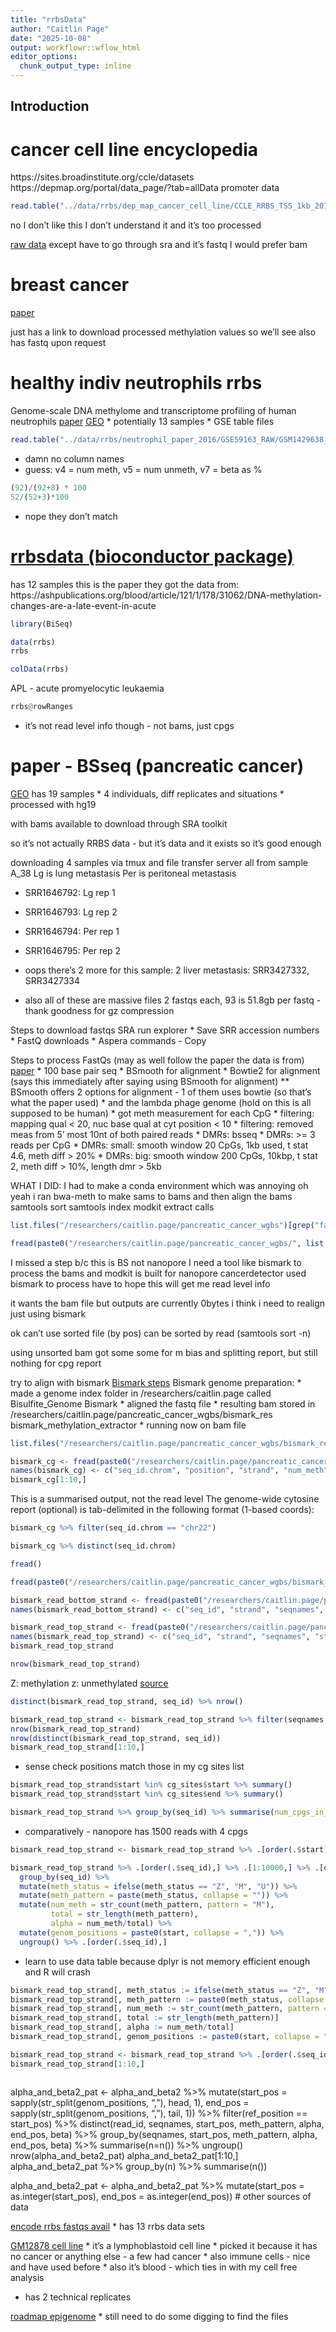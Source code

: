 ```yaml
---
title: "rrbsData"
author: "Caitlin Page"
date: "2025-10-08"
output: workflowr::wflow_html
editor_options:
  chunk_output_type: inline
---
```


## Introduction

# cancer cell line encyclopedia
https://sites.broadinstitute.org/ccle/datasets
https://depmap.org/portal/data_page/?tab=allData
promoter data 
```r
read.table("../data/rrbs/dep_map_cancer_cell_line/CCLE_RRBS_TSS_1kb_20180614.txt", header = TRUE)
```
no I don't like this I don't understand it and it's too processed

[raw data](https://www.ncbi.nlm.nih.gov/sra/?term=PRJNA523380+rrbs)
except have to go through sra and it's fastq
I would prefer bam

# breast cancer
[paper](https://www.nature.com/articles/s41467-021-25661-w#data-availability)

just has a link to download processed methylation values so we'll see
also has fastq upon request

# healthy indiv neutrophils rrbs
Genome-scale DNA methylome and transcriptome profiling of human neutrophils
[paper](https://www.nature.com/articles/sdata201619#Sec12)
[GEO](https://www.ncbi.nlm.nih.gov/geo/query/acc.cgi?acc=GSE59163)
* potentially
13 samples
* GSE table files
```r
read.table("../data/rrbs/neutrophil_paper_2016/GSE59163_RAW/GSM1429638_X9006_ad3tr65.fastq_bismark.sam_methpcNF2t10.txt.gz")
```
* damn no column names
* guess: v4 = num meth, v5 = num unmeth, v7 = beta as %
```r
(92)/(92+8) * 100
52/(52+3)*100
```
* nope they don't match

# [rrbsdata (bioconductor package)](https://bioconductor.org/packages/release/data/experiment/html/RRBSdata.html)
has 12 samples
this is the paper they got the data from: https://ashpublications.org/blood/article/121/1/178/31062/DNA-methylation-changes-are-a-late-event-in-acute


```r
library(BiSeq)
```
```r
data(rrbs)
rrbs
```
```r
colData(rrbs)
```
APL - acute promyelocytic leukaemia

```r
rrbs@rowRanges
```
* it's not read level info though - not bams, just cpgs




# paper - BSseq (pancreatic cancer)
[GEO](https://www.ncbi.nlm.nih.gov/geo/query/acc.cgi?acc=GSE63123)
has 19 samples
* 4 individuals, diff replicates and situations
* processed with hg19

with bams available to download through SRA toolkit

so it's not actually RRBS data - but it's data and it exists so it's good enough

downloading 4 samples via tmux and file transfer server
all from sample A_38
Lg is lung metastasis
Per is peritoneal metastasis

* SRR1646792: Lg rep 1
* SRR1646793: Lg rep 2
* SRR1646794: Per rep 1
* SRR1646795: Per rep 2

* oops there's 2 more for this sample: 2 liver metastasis: SRR3427332, SRR3427334

* also all of these are massive files
2 fastqs each, 93 is 51.8gb per fastq - thank goodness for gz compression

Steps to download fastqs
SRA run explorer
* Save SRR accession numbers
* FastQ downloads
* Aspera commands - Copy

Steps to process FastQs
(may as well follow the paper the data is from)
[paper](https://www.nature.com/articles/ng.3753#Sec8)
* 100 base pair seq
* BSmooth for alignment
* Bowtie2 for alignment (says this immediately after saying using BSmooth for alignment)
** BSmooth offers 2 options for alignment - 1 of them uses bowtie (so that's what the paper used)
* and the lambda phage genome (hold on this is all supposed to be human)
* got meth measurement for each CpG
* filtering: mapping qual < 20, nuc base qual at cyt position < 10
* filtering: removed meas from 5' most 10nt of both paired reads
* DMRs: bsseq
* DMRs: >= 3 reads per CpG
* DMRs: small: smooth window 20 CpGs, 1kb used, t stat 4.6, meth diff > 20%
* DMRs: big: smooth window 200 CpGs, 10kbp, t stat 2, meth diff > 10%, length dmr > 5kb


WHAT I DID:
I had to make a conda environment which was annoying
oh yeah i ran bwa-meth
to make sams to bams
and then align the bams
samtools sort
samtools index
modkit extract calls

```r
list.files("/researchers/caitlin.page/pancreatic_cancer_wgbs")[grep("fastq", list.files("/researchers/caitlin.page/pancreatic_cancer_wgbs"))]
```


```r
fread(paste0("/researchers/caitlin.page/pancreatic_cancer_wgbs/", list.files("/researchers/caitlin.page/pancreatic_cancer_wgbs")[4]))
```

I missed a step
b/c this is BS not nanopore
I need a tool like bismark to process the bams
and modkit is built for nanopore
cancerdetector used bismark to process
have to hope this will get me read level info

it wants the bam file but outputs are currently 0bytes
i think i need to realign just using bismark

ok can't use sorted file (by pos)
can be sorted by read (samtools sort -n)

using unsorted bam got some some for m bias and splitting report, but still nothing for cpg report

try to align with bismark
[Bismark steps](https://felixkrueger.github.io/Bismark/quick_reference/)
Bismark genome preparation:
* made a genome index folder in /researchers/caitlin.page called Bisulfite_Genome
Bismark
* aligned the fastq file
* resulting bam stored in /researchers/caitlin.page/pancreatic_cancer_wgbs/bismark_res
bismark_methylation_extractor
* running now on bam file
```r
list.files("/researchers/caitlin.page/pancreatic_cancer_wgbs/bismark_res")
```

```r
bismark_cg <- fread(paste0("/researchers/caitlin.page/pancreatic_cancer_wgbs/bismark_res/", "SRR1646792_GSM1541788_38-Lg_rep1_BS-Seq_Homo_sapiens_Bisulfite-Seq_1_bismark_bt2_pe.CpG_report.txt"))
names(bismark_cg) <- c("seq_id.chrom", "position", "strand", "num_meth", "num_unmeth", "c_context", "trinuc_context")
bismark_cg[1:10,]
```
This is a summarised output, not the read level
The genome-wide cytosine report (optional) is tab-delimited in the following format (1-based coords):
```r
bismark_cg %>% filter(seq_id.chrom == "chr22")
```

```r
bismark_cg %>% distinct(seq_id.chrom)
```

```r
fread()
```

```r
fread(paste0("/researchers/caitlin.page/pancreatic_cancer_wgbs/bismark_res/", "SRR1646792_GSM1541788_38-Lg_rep1_BS-Seq_Homo_sapiens_Bisulfite-Seq_1_bismark_bt2_pe.cytosine_context_summary.txt"))
```

```r
bismark_read_bottom_strand <- fread(paste0("/researchers/caitlin.page/pancreatic_cancer_wgbs/bismark_res/", "CpG_OB_SRR1646792_GSM1541788_38-Lg_rep1_BS-Seq_Homo_sapiens_Bisulfite-Seq_1_bismark_bt2_pe.txt"))
names(bismark_read_bottom_strand) <- c("seq_id", "strand", "seqnames", "start", "meth_status")
```
```r
bismark_read_top_strand <- fread(paste0("/researchers/caitlin.page/pancreatic_cancer_wgbs/bismark_res/", "CpG_OT_SRR1646792_GSM1541788_38-Lg_rep1_BS-Seq_Homo_sapiens_Bisulfite-Seq_1_bismark_bt2_pe.txt"))
names(bismark_read_top_strand) <- c("seq_id", "strand", "seqnames", "start", "meth_status")
bismark_read_top_strand
```
```r
nrow(bismark_read_top_strand)
```

Z: methylation
z: unmethylated
[source](https://toolshed.g2.bx.psu.edu/repository/display_tool?repository_id=0df2df1072d600d7&tool_config=%2Fsrv%2Ftoolshed-repos%2Fmain%2F000%2Frepo_463%2Fbismark_methylation_extractor.xml&changeset_revision=8c191acde702&render_repository_actions_for=tool_shed)
```r
distinct(bismark_read_top_strand, seq_id) %>% nrow()
```


```r
bismark_read_top_strand <- bismark_read_top_strand %>% filter(seqnames == "chr22")
nrow(bismark_read_top_strand)
nrow(distinct(bismark_read_top_strand, seq_id))
bismark_read_top_strand[1:10,]
```

* sense check positions match those in my cg sites list

```r
bismark_read_top_strand$start %in% cg_sites$start %>% summary()
bismark_read_top_strand$start %in% cg_sites$end %>% summary()
```

```r
bismark_read_top_strand %>% group_by(seq_id) %>% summarise(num_cpgs_in_read=n()) %>% group_by(num_cpgs_in_read) %>% summarise(n=n())
```
* comparatively - nanopore has 1500 reads with 4 cpgs
```r
bismark_read_top_strand <- bismark_read_top_strand %>% .[order(.$start),]
```

```r
bismark_read_top_strand %>% .[order(.$seq_id),] %>% .[1:10000,] %>% .[order(.$start),] %>% 
  group_by(seq_id) %>%
  mutate(meth_status = ifelse(meth_status == "Z", "M", "U")) %>%
  mutate(meth_pattern = paste(meth_status, collapse = "")) %>%
  mutate(num_meth = str_count(meth_pattern, pattern = "M"),
         total = str_length(meth_pattern),
         alpha = num_meth/total) %>%
  mutate(genom_positions = paste0(start, collapse = ",")) %>%
  ungroup() %>% .[order(.$seq_id),]
```
* learn to use data table because dplyr is not memory efficient enough and R will crash
```r
bismark_read_top_strand[, meth_status := ifelse(meth_status == "Z", "M", "U")]
bismark_read_top_strand[, meth_pattern := paste0(meth_status, collapse = ""), by = seq_id]
bismark_read_top_strand[, num_meth := str_count(meth_pattern, pattern = "M")]
bismark_read_top_strand[, total := str_length(meth_pattern)]
bismark_read_top_strand[, alpha := num_meth/total]
bismark_read_top_strand[, genom_positions := paste0(start, collapse = ","), by = seq_id]

bismark_read_top_strand <- bismark_read_top_strand %>% .[order(.$seq_id),]
bismark_read_top_strand[1:10,]
```

```r

```


alpha_and_beta2_pat <- alpha_and_beta2 %>% 
  mutate(start_pos = sapply(str_split(genom_positions, ","), head, 1),
         end_pos = sapply(str_split(genom_positions, ","), tail, 1)) %>% 
  filter(ref_position == start_pos) %>%
  distinct(read_id, seqnames, start_pos, meth_pattern, alpha, end_pos, beta) %>% 
  group_by(seqnames, start_pos, meth_pattern, alpha, end_pos, beta) %>% 
  summarise(n=n()) %>%
  ungroup()
nrow(alpha_and_beta2_pat)
alpha_and_beta2_pat[1:10,]
alpha_and_beta2_pat %>% group_by(n) %>% summarise(n())

alpha_and_beta2_pat <- alpha_and_beta2_pat %>%
  mutate(start_pos = as.integer(start_pos),
         end_pos = as.integer(end_pos))
# other sources of data

[encode rrbs fastqs avail](https://www.encodeproject.org/search/?type=Experiment&control_type%21=%2A&related_series.%40type=ReferenceEpigenome&replicates.library.biosample.donor.organism.scientific_name=Homo+sapiens&status=released&assay_title=RRBS)
* has 13 rrbs data sets

[GM12878 cell line](https://www.encodeproject.org/experiments/ENCSR000DFT/)
* it's a lymphoblastoid cell line
* picked it because it has no cancer or anything else - a few had cancer
* also immune cells - nice and have used before
* also it's blood - which ties in with my cell free analysis

* has 2 technical replicates



[roadmap epigenome](https://egg2.wustl.edu/roadmap/web_portal/)
* still need to do some digging to find the files

